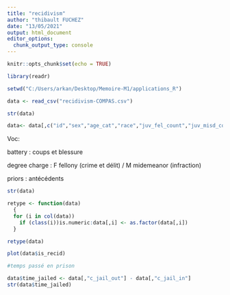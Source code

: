 ```yaml
---
title: "recidivism"
author: "thibault FUCHEZ"
date: "13/05/2021"
output: html_document
editor_options: 
  chunk_output_type: console
---
```


```r
knitr::opts_chunk$set(echo = TRUE)
```

```r
library(readr)
```

```r
setwd("C:/Users/arkan/Desktop/Memoire-M1/applications_R")
```


```r
data <- read_csv("recidivism-COMPAS.csv")
```

```r
str(data)
```

```r
data<- data[,c("id","sex","age_cat","race","juv_fel_count","juv_misd_count","juv_other_count", "priors_count", "c_jail_in","c_jail_out","c_charge_degree","c_charge_desc","is_recid")]
```

Voc: 

battery : coups et blessure

degree charge : F fellony (crime et délit) / M midemeanor (infraction)

priors : antécédents

```r
str(data)
```

```r
retype <- function(data)
  {
  for (i in col(data))
    if (class(i))is.numeric:data[,i] <- as.factor(data[,i])
  }
```

```r
retype(data)
```


```r
plot(data$is_recid)
```

```r
#temps passé en prison 

data$time_jailed <- data[,"c_jail_out"] - data[,"c_jail_in"]
str(data$time_jailed)
```


